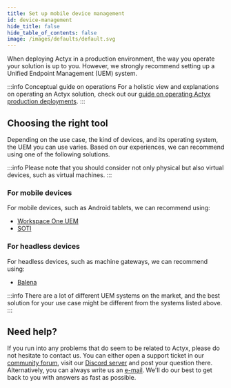 ```yaml
---
title: Set up mobile device management
id: device-management
hide_title: false
hide_table_of_contents: false
image: /images/defaults/default.svg
---
```


When deploying Actyx in a production environment, the way you operate your solution is up to you. However, we strongly recommend setting up a Unified Endpoint Management (UEM) system.

:::info Conceptual guide on operations
For a holistic view and explanations on operating an Actyx solution, check out our [guide on operating Actyx production deployments](../../conceptual/operations.mdx).
:::

## Choosing the right tool

Depending on the use case, the kind of devices, and its operating system, the UEM you can use varies. Based on our experiences, we can recommend using one of the following solutions.

:::info
Please note that you should consider not only physical but also virtual devices, such as virtual machines. 
:::

### For mobile devices

For mobile devices, such as Android tablets, we can recommend using:

- [Workspace One UEM](https://www.vmware.com/products/workspace-one/unified-endpoint-management.html)
- [SOTI](https://soti.de/)

### For headless devices

For headless devices, such as machine gateways, we can recommend using:

- [Balena](https://www.balena.io/)

:::info
There are a lot of different UEM systems on the market, and the best solution for your use case might be different from the systems listed above.
:::

## Need help?

If you run into any problems that do seem to be related to Actyx, please do not hesitate to contact us.
You can either open a support ticket in our [community forum](https://groups.google.com/a/actyx.io/g/developers), visit our [Discord server](https://discord.gg/262yJhc) and post your question there.
Alternatively, you can always write us an [e-mail](mailto:developer@actyx.io).
We'll do our best to get back to you with answers as fast as possible.
